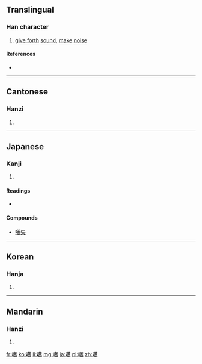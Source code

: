 ==Translingual==

===Han character===
{{Han char|rn=30|rad=口|as=14|sn=17|four=6402<sub>7</sub>|canj=口廿卜月 (RTYB)|ids=⿰[[口]][[蒿]]}}

# [[give forth]] [[sound]], [[make]] [[noise]]

====References====
* {{Han ref|kx=0211.360|dkj=04458|dj=0434.280|hdz=10688.100|uh=5686|ud=22150|bh=ECC3|bd=60611}}

----

==Cantonese==

===Hanzi===
{{yue-hanzi|jyut=|y=hou1}}

# {{defn|lang=yue|sort=口14}}

----

==Japanese==

===Kanji===
{{ja-kanji|grade=|rs=口14}}

# {{defn|lang=ja|sort=口14}}

====Readings====
* {{ja-readings|on=[[こう]] (kō)|kun=[[さけぶ]] (sakebu)}}

====Compounds====
* [[嚆矢]]

----

==Korean==

===Hanja===
{{ko-hanja|hangeul=효|rv=hyo|mr=hyo}}

# {{defn|lang=ko|sort=口14}}

----

==Mandarin==

===Hanzi===
{{cmn-hanzi|pin=[[hāo]] ([[hao1]])|wg=hao<sup>1</sup>}}

# {{defn|lang=cmn|sort=口14}}

[[fr:嚆]]
[[ko:嚆]]
[[li:嚆]]
[[mg:嚆]]
[[ja:嚆]]
[[pl:嚆]]
[[zh:嚆]]